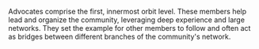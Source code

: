 Advocates comprise the first, innermost orbit level.
These members help lead and organize the community, leveraging
deep experience and large networks.
They set the example for other members to follow and often act
as bridges between different branches of the community's network.
